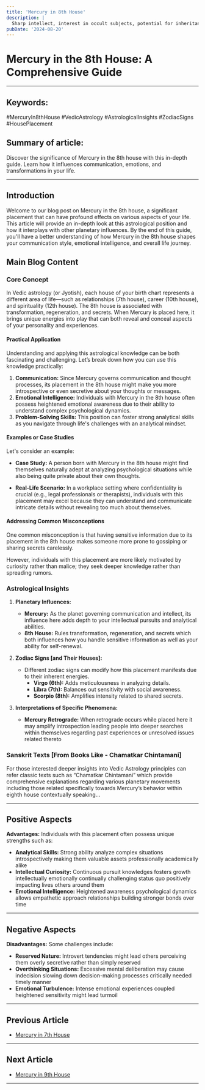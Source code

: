 ```yaml
---
title: 'Mercury in 8th House'
description: |
  Sharp intellect, interest in occult subjects, potential for inheritance, health issues.
pubDate: '2024-08-20'
---
```


# Mercury in the 8th House: A Comprehensive Guide

--- 

## Keywords: 
#MercuryIn8thHouse #VedicAstrology #AstrologicalInsights #ZodiacSigns #HousePlacement

## Summary of article: 
Discover the significance of Mercury in the 8th house with this in-depth guide. Learn how it influences communication, emotions, and transformations in your life.

---

## Introduction
Welcome to our blog post on Mercury in the 8th house, a significant placement that can have profound effects on various aspects of your life. This article will provide an in-depth look at this astrological position and how it interplays with other planetary influences. By the end of this guide, you'll have a better understanding of how Mercury in the 8th house shapes your communication style, emotional intelligence, and overall life journey.

## Main Blog Content

### Core Concept
In Vedic astrology (or Jyotish), each house of your birth chart represents a different area of life—such as relationships (7th house), career (10th house), and spirituality (12th house). The 8th house is associated with transformation, regeneration, and secrets. When Mercury is placed here, it brings unique energies into play that can both reveal and conceal aspects of your personality and experiences.

#### Practical Application
Understanding and applying this astrological knowledge can be both fascinating and challenging. Let’s break down how you can use this knowledge practically:

1. **Communication:** Since Mercury governs communication and thought processes, its placement in the 8th house might make you more introspective or even secretive about your thoughts or messages.
2. **Emotional Intelligence:** Individuals with Mercury in the 8th house often possess heightened emotional awareness due to their ability to understand complex psychological dynamics.
3. **Problem-Solving Skills:** This position can foster strong analytical skills as you navigate through life's challenges with an analytical mindset.

#### Examples or Case Studies
Let's consider an example:

* **Case Study:** A person born with Mercury in the 8th house might find themselves naturally adept at analyzing psychological situations while also being quite private about their own thoughts.

* **Real-Life Scenario:** In a workplace setting where confidentiality is crucial (e.g., legal professionals or therapists), individuals with this placement may excel because they can understand and communicate intricate details without revealing too much about themselves.

#### Addressing Common Misconceptions

One common misconception is that having sensitive information due to its placement in the 8th house makes someone more prone to gossiping or sharing secrets carelessly.

However, individuals with this placement are more likely motivated by curiosity rather than malice; they seek deeper knowledge rather than spreading rumors.

### Astrological Insights

1. **Planetary Influences:** 
   - **Mercury:** As the planet governing communication and intellect, its influence here adds depth to your intellectual pursuits and analytical abilities.
   - **8th House:** Rules transformation, regeneration, and secrets which both influences how you handle sensitive information as well as your ability for self-renewal.

2. **Zodiac Signs [and Their Houses]:**
   - Different zodiac signs can modify how this placement manifests due to their inherent energies.
     * **Virgo (6th):** Adds meticulousness in analyzing details.
     * **Libra (7th):** Balances out sensitivity with social awareness.
     * **Scorpio (8th):** Amplifies intensity related to shared secrets.

3. **Interpretations of Specific Phenomena:**
   - **Mercury Retrograde:** When retrograde occurs while placed here it may amplify introspection leading people into deeper searches within themselves regarding past experiences or unresolved issues related thereto

### Sanskrit Texts [From Books Like - Chamatkar Chintamani]

For those interested deeper insights into Vedic Astrology principles can refer classic texts such as “Chamatkar Chintamani” which provide comprehensive explanations regarding various planetary movements including those related specifically towards Mercury’s behavior within eighth house contextually speaking…

---

## Positive Aspects

**Advantages:** Individuals with this placement often possess unique strengths such as:

- **Analytical Skills:** Strong ability analyze complex situations introspectively making them valuable assets professionally academically alike
- **Intellectual Curiosity:** Continuous pursuit knowledges fosters growth intellectually emotionally continually challenging status quo positively impacting lives others around them
- **Emotional Intelligence:** Heightened awareness psychological dynamics allows empathetic approach relationships building stronger bonds over time

---

## Negative Aspects

**Disadvantages:** Some challenges include:

- **Reserved Nature:** Introvert tendencies might lead others perceiving them overly secretive rather than simply reserved
- **Overthinking Situations:** Excessive mental deliberation may cause indecision slowing down decision-making processes critically needed timely manner
- **Emotional Turbulence:** Intense emotional experiences coupled heightened sensitivity might lead turmoil
---

## Previous Article
- [Mercury in 7th House](/blogs-md/0604_Mercury_in_Houses/060407_Mercury_in_7th_House.mdx)

---

## Next Article
- [Mercury in 9th House](/blogs-md/0604_Mercury_in_Houses/060409_Mercury_in_9th_House.mdx)

---
